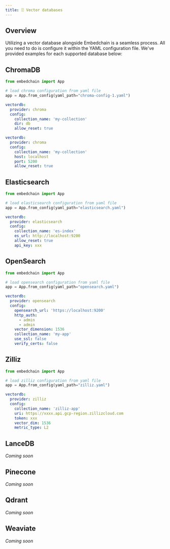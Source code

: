 ```yaml
---
title: 🗄️ Vector databases
---
```


## Overview

Utilizing a vector database alongside Embedchain is a seamless process. All you need to do is configure it within the YAML configuration file. We've provided examples for each supported database below:

<CardGroup cols={4}>
  <Card title="ChromaDB" href="#chromadb"></Card>
  <Card title="Elasticsearch" href="#elasticsearch"></Card>
  <Card title="OpenSearch" href="#opensearch"></Card>
  <Card title="Zilliz" href="#zilliz"></Card>
  <Card title="LanceDB" href="#lancedb"></Card>
  <Card title="Pinecone" href="#pinecone"></Card>
  <Card title="Qdrant" href="#qdrant"></Card>
  <Card title="Weaviate" href="#weaviate"></Card>
</CardGroup>

## ChromaDB

<CodeGroup>

```python main.py
from embedchain import App

# load chroma configuration from yaml file
app = App.from_config(yaml_path="chroma-config-1.yaml")
```

```yaml chroma-config-1.yaml
vectordb:
  provider: chroma
  config:
    collection_name: 'my-collection'
    dir: db
    allow_reset: true
```

```yaml chroma-config-2.yaml
vectordb:
  provider: chroma
  config:
    collection_name: 'my-collection'
    host: localhost
    port: 5200
    allow_reset: true
```

</CodeGroup>


## Elasticsearch

<CodeGroup>

```python main.py
from embedchain import App

# load elasticsearch configuration from yaml file
app = App.from_config(yaml_path="elasticsearch.yaml")
```

```yaml elasticsearch.yaml
vectordb:
  provider: elasticsearch
  config:
    collection_name: 'es-index'
    es_url: http://localhost:9200
    allow_reset: true
    api_key: xxx
```
</CodeGroup>

## OpenSearch

<CodeGroup>

```python main.py
from embedchain import App

# load opensearch configuration from yaml file
app = App.from_config(yaml_path="opensearch.yaml")
```

```yaml opensearch.yaml
vectordb:
  provider: opensearch
  config:
    opensearch_url: 'https://localhost:9200'
    http_auth:
      - admin
      - admin
    vector_dimension: 1536
    collection_name: 'my-app'
    use_ssl: false
    verify_certs: false
```

</CodeGroup>

## Zilliz

<CodeGroup>

```python main.py
from embedchain import App

# load zilliz configuration from yaml file
app = App.from_config(yaml_path="zilliz.yaml")
```

```yaml zilliz.yaml
vectordb:
  provider: zilliz
  config:
    collection_name: 'zilliz-app'
    uri: https://xxxx.api.gcp-region.zillizcloud.com
    token: xxx
    vector_dim: 1536
    metric_type: L2
```

</CodeGroup>

## LanceDB

_Coming soon_

## Pinecone

_Coming soon_

## Qdrant

_Coming soon_

## Weaviate

_Coming soon_

<Snippet file="missing-vector-db-tip.mdx" />
